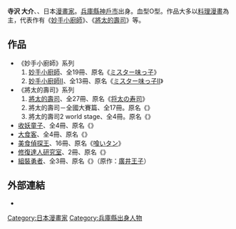 {{japanese|japanese=寺沢 大介|kana=てらさわ だいすけ|romaji=Terasawa Daisuke}}{{漫畫}}
'''寺沢 大介'''、{{BD|1959年|6月10日|catIdx=}}、日本[[漫畫家|漫畫家]]。[[兵庫縣|兵庫縣]][[神戶市|神戶市]]出身。血型O型。作品大多以[[料理漫畫|料理漫畫]]為主，代表作有《[[妙手小廚師|妙手小廚師]]》、《[[將太的壽司|將太的壽司]]》等。

==作品==
*《妙手小廚師》系列
*# [[妙手小廚師|妙手小廚師]]、全19冊、原名《[[妙手小廚師|ミスター味っ子]]》
*# [[妙手小廚師II|妙手小廚師II]]、全13冊、原名《[[妙手小廚師II|ミスター味っ子II]]》
*《將太的壽司》系列
*# [[將太的壽司|將太的壽司]]、全27冊、原名《[[將太的壽司|将太の寿司]]》
*# 將太的壽司－全國大賽篇、全17冊。原名《{{lang|ja|将太の寿司～全国大会編}}》
*# 將太的壽司2 world stage、全4冊。原名《{{lang|ja|将太の寿司2 World Stage}}》
* [[收妖童子|收妖童子]]、全4冊、原名《{{tsl|ja|WARASHI|WARASHI}}》
* [[大食客|大食客]]、全4冊、原名《{{lang|ja|喰わせモン!}}》
* [[美食偵探王|美食偵探王]]、16冊、原名《[[美食偵探王|喰いタン]]》
* [[修復達人研究室|修復達人研究室]]、2冊、原名《{{lang|ja|修理もん研究室}}》
* [[組裝勇者|組裝勇者]]、全3冊、原名《{{lang|ja|サプリビンダーズ}}》（原作：[[廣井王子|廣井王子]]）

==外部連結==
* {{ja}}{{lang|ja|[http://www.ntv.co.jp/kuitan/ 日テレ『喰いタン2』ホームページ]}}

{{Authority control}}
{{DEFAULTSORT:Terasawa Daisuke}}

[[Category:日本漫畫家|Category:日本漫畫家]]
[[Category:兵庫縣出身人物|Category:兵庫縣出身人物]]
{{manga-stub}}